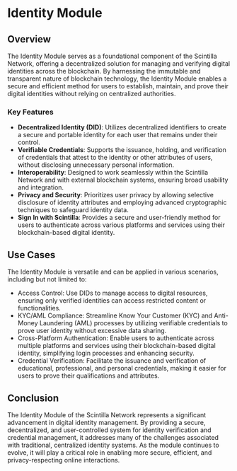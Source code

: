 # Identity Module

## Overview

The Identity Module serves as a foundational component of the Scintilla Network, offering a decentralized solution for managing and verifying digital identities across the blockchain.
By harnessing the immutable and transparent nature of blockchain technology, the Identity Module enables a secure and efficient method for users to establish, maintain, and prove their digital identities without relying on centralized authorities.

### Key Features

- **Decentralized Identity (DID)**: Utilizes decentralized identifiers to create a secure and portable identity for each user that remains under their control.
- **Verifiable Credentials**: Supports the issuance, holding, and verification of credentials that attest to the identity or other attributes of users, without disclosing unnecessary personal information.
- **Interoperability**: Designed to work seamlessly within the Scintilla Network and with external blockchain systems, ensuring broad usability and integration.
- **Privacy and Security**: Prioritizes user privacy by allowing selective disclosure of identity attributes and employing advanced cryptographic techniques to safeguard identity data.
- **Sign In with Scintilla**: Provides a secure and user-friendly method for users to authenticate across various platforms and services using their blockchain-based digital identity.

## Use Cases
The Identity Module is versatile and can be applied in various scenarios, including but not limited to:

- Access Control: Use DIDs to manage access to digital resources, ensuring only verified identities can access restricted content or functionalities.
- KYC/AML Compliance: Streamline Know Your Customer (KYC) and Anti-Money Laundering (AML) processes by utilizing verifiable credentials to prove user identity without excessive data sharing.
- Cross-Platform Authentication: Enable users to authenticate across multiple platforms and services using their blockchain-based digital identity, simplifying login processes and enhancing security.
- Credential Verification: Facilitate the issuance and verification of educational, professional, and personal credentials, making it easier for users to prove their qualifications and attributes.

## Conclusion
The Identity Module of the Scintilla Network represents a significant advancement in digital identity management. By providing a secure, decentralized, and user-controlled system for identity verification and credential management, it addresses many of the challenges associated with traditional, centralized identity systems. As the module continues to evolve, it will play a critical role in enabling more secure, efficient, and privacy-respecting online interactions.
